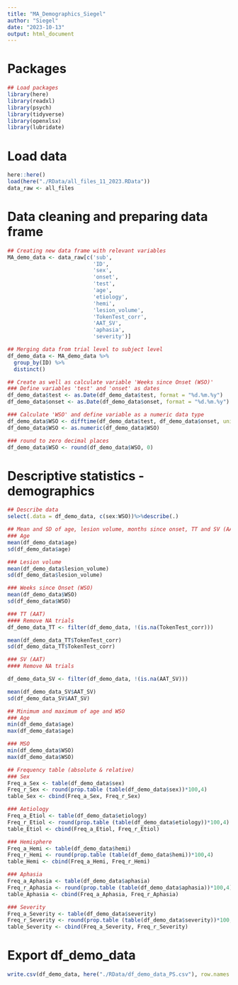 ```yaml
---
title: "MA_Demographics_Siegel"
author: "Siegel"
date: "2023-10-13"
output: html_document
---
```

# Packages
```r
## Load packages
library(here)
library(readxl)
library(psych)
library(tidyverse)
library(openxlsx)
library(lubridate)
```

# Load data
```r
here::here()
load(here("./RData/all_files_11_2023.RData"))
data_raw <- all_files
```

# Data cleaning and preparing data frame
```r
## Creating new data frame with relevant variables
MA_demo_data <- data_raw[c('sub',
                           'ID',
                           'sex',
                           'onset',
                           'test',
                           'age',
                           'etiology',
                           'hemi',
                           'lesion_volume',
                           'TokenTest_corr',
                           'AAT_SV',
                           'aphasia',
                           'severity')]

## Merging data from trial level to subject level
df_demo_data <- MA_demo_data %>%
  group_by(ID) %>%
  distinct()

## Create as well as calculate variable 'Weeks since Onset (WSO)'
### Define variables 'test' and 'onset' as dates
df_demo_data$test <- as.Date(df_demo_data$test, format = "%d.%m.%y")
df_demo_data$onset <- as.Date(df_demo_data$onset, format = "%d.%m.%y")

### Calculate 'WSO' and define variable as a numeric data type
df_demo_data$WSO <- difftime(df_demo_data$test, df_demo_data$onset, units = "weeks")
df_demo_data$WSO <- as.numeric(df_demo_data$WSO)

### round to zero decimal places 
df_demo_data$WSO <- round(df_demo_data$WSO, 0)
```

# Descriptive statistics - demographics
```r
## Describe data
select(.data = df_demo_data, c(sex:WSO))%>%describe(.)

## Mean and SD of age, lesion volume, months since onset, TT and SV (AAT)
### Age
mean(df_demo_data$age)
sd(df_demo_data$age)

### Lesion volume
mean(df_demo_data$lesion_volume)
sd(df_demo_data$lesion_volume)

### Weeks since Onset (WSO)
mean(df_demo_data$WSO)
sd(df_demo_data$WSO)

### TT (AAT)
#### Remove NA trials
df_demo_data_TT <- filter(df_demo_data, !(is.na(TokenTest_corr)))

mean(df_demo_data_TT$TokenTest_corr)
sd(df_demo_data_TT$TokenTest_corr)

### SV (AAT)
#### Remove NA trials

df_demo_data_SV <- filter(df_demo_data, !(is.na(AAT_SV)))

mean(df_demo_data_SV$AAT_SV)
sd(df_demo_data_SV$AAT_SV)

## Minimum and maximum of age and WSO
### Age
min(df_demo_data$age)
max(df_demo_data$age)

### MSO
min(df_demo_data$WSO)
max(df_demo_data$WSO)

## Frequency table (absolute & relative)
### Sex
Freq_a_Sex <- table(df_demo_data$sex)
Freq_r_Sex <- round(prop.table (table(df_demo_data$sex))*100,4)
table_Sex <- cbind(Freq_a_Sex, Freq_r_Sex)

### Aetiology
Freq_a_Etiol <- table(df_demo_data$etiology)
Freq_r_Etiol <- round(prop.table (table(df_demo_data$etiology))*100,4)
table_Etiol <- cbind(Freq_a_Etiol, Freq_r_Etiol)

### Hemisphere
Freq_a_Hemi <- table(df_demo_data$hemi)
Freq_r_Hemi <- round(prop.table (table(df_demo_data$hemi))*100,4)
table_Hemi <- cbind(Freq_a_Hemi, Freq_r_Hemi)

### Aphasia
Freq_a_Aphasia <- table(df_demo_data$aphasia)
Freq_r_Aphasia <- round(prop.table (table(df_demo_data$aphasia))*100,4)
table_Aphasia <- cbind(Freq_a_Aphasia, Freq_r_Aphasia)

### Severity
Freq_a_Severity <- table(df_demo_data$severity)
Freq_r_Severity <- round(prop.table (table(df_demo_data$severity))*100,4)
table_Severity <- cbind(Freq_a_Severity, Freq_r_Severity)
```

# Export df_demo_data
```r
write.csv(df_demo_data, here("./RData/df_demo_data_PS.csv"), row.names = F)
```